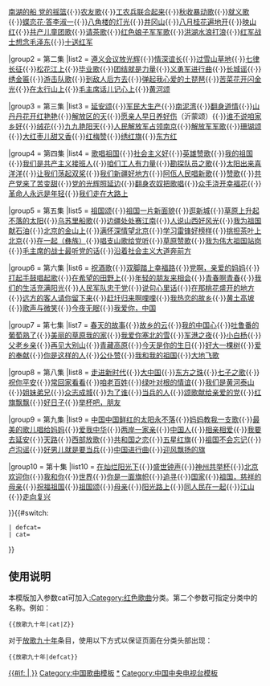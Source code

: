 {{Navbox
|name  = 放歌九十年
|state = collapsed
|title = 2011年央视十集电视文艺专题片《[[放歌九十年]]》歌曲
|titlestyle = 
|groupstyle = padding:0.35em 1.0em; line-height:1.1em; <!--reduces gap between wrapped groupname lines--> 
|liststyle  = padding:0.25em 0; line-height:1.4em; <!--otherwise lists can appear to form continuous whole-->

|group1 = 第一集
|list1  = [[没有共产党就没有新中国]]{{·}}[[南湖的船，党的摇篮|南湖的船 党的摇篮]]{{·}}[[农友歌]]{{·}}[[工农兵联合起来]]{{·}}[[秋收起义歌|秋收暴动歌]]{{·}}[[就义歌]]{{·}}[[蝶恋花·答李淑一]]{{·}}[[八角楼的灯光]]{{·}}[[西江月·井冈山|井冈山]]{{·}}[[八月桂花遍地开]]{{·}}[[映山红 (歌曲)|映山红]]{{·}}[[共产儿童团歌]]{{·}}[[请茶歌]]{{·}}[[娘子军连歌|红色娘子军军歌]]{{·}}[[洪湖水浪打浪]]{{·}}[[红军战士想念毛泽东]]{{·}}[[十送红军 (歌曲)|十送红军]]

|group2 = 第二集
|list2  = [[遵义会议放光辉]]{{·}}[[情深谊长]]{{·}}[[过雪山草地]]{{·}}[[七律·长征|七律 长征]]{{·}}[[松花江上]]{{·}}[[毕业歌]]{{·}}[[团结就是力量 (歌曲)|团结就是力量]]{{·}}[[义勇军进行曲]]{{·}}[[长城谣]]{{·}}[[绣金匾]]{{·}}[[游击队歌]]{{·}}[[到敌人后方去]]{{·}}[[弹起我心爱的土琵琶]]{{·}}[[苦菜花开闪金光]]{{·}}[[在太行山上]]{{·}}[[毛主席话儿记心上]]{{·}}[[黄河大合唱#组成|黄河颂]]

|group3 = 第三集
|list3  = [[延安颂]]{{·}}[[军民大生产]]{{·}}[[南泥灣 (歌曲)|南泥湾]]{{·}}[[翻身道情]]{{·}}[[山丹丹花开红艳艳]]{{·}}[[解放区的天]]{{·}}[[愿亲人早日养好伤]]（沂蒙颂）{{·}}[[谁不说咱家乡好]]{{·}}[[绒花]]{{·}}[[九九艳阳天]]{{·}}[[七律·人民解放军占领南京|人民解放军占领南京]]{{·}}[[中國人民解放軍進行曲|解放军军歌]]{{·}}[[珊瑚颂]]{{·}}[[大红枣儿甜又香]]{{·}}[[红梅赞]]{{·}}[[绣红旗 (歌曲)|绣红旗]]{{·}}[[东方红 (歌曲)|东方红]]

|group4 = 第四集
|list4  = [[歌唱祖国]]{{·}}[[社会主义好]]{{·}}[[英雄赞歌]]{{·}}[[我的祖国 (电影插曲)|我的祖国]]{{·}}[[我们是共产主义接班人]]{{·}}[[咱们工人有力量]]{{·}}[[勘探队员之歌]]{{·}}[[太阳出来喜洋洋]]{{·}}[[让我们荡起双桨]]{{·}}[[我们新疆好地方]]{{·}}[[阿佤人民唱新歌]]{{·}}[[赞歌]]{{·}}[[共产党来了苦变甜]]{{·}}[[党的光辉照延边]]{{·}}[[翻身农奴把歌唱]]{{·}}[[众手浇开幸福花]]{{·}}[[革命人永远是年轻]]{{·}}[[我们走在大路上 (歌曲)|我们走在大路上]]

|group5 = 第五集
|list5  = [[祖国颂]]{{·}}[[祖国一片新面貌]]{{·}}[[逛新城]]{{·}}[[草原上升起不落的太阳]]{{·}}[[乌苏里船歌]]{{·}}[[边疆处处赛江南]]{{·}}[[人说山西好风光]]{{·}}[[我为祖国献石油]]{{·}}[[北京的金山上]]{{·}}[[满怀深情望北京]]{{·}}[[学习雷锋好榜样]]{{·}}[[挑担茶叶上北京]]{{·}}[[在一起 (彝族歌曲)|在一起（彝族）]]{{·}}[[唱支山歌给党听]]{{·}}[[草原赞歌]]{{·}}[[我为伟大祖国站岗]]{{·}}[[毛主席的战士最听党的话]]{{·}}[[沿着社会主义大道奔前方]]

|group6 = 第六集
|list6  = [[祝酒歌 (中国)|祝酒歌]]{{·}}[[双脚踏上幸福路]]{{·}}[[党啊，亲爱的妈妈]]{{·}}[[打起手鼓唱起歌]]{{·}}[[在希望的田野上]]{{·}}[[年轻的朋友来相会]]{{·}}[[青春啊青春]]{{·}}[[我们的生活充满阳光]]{{·}}[[人民军队忠于党]]{{·}}[[说句心里话]]{{·}}[[在那桃花盛开的地方]]{{·}}[[远方的客人请你留下来]]{{·}}[[赶圩归来啊哩哩]]{{·}}[[我热恋的故乡]]{{·}}[[黄土高坡]]{{·}}[[歌声与微笑]]{{·}}[[今夜无眠]]{{·}}[[我爱你，中国 (歌曲)|我爱你，中国]]

|group7 = 第七集
|list7  = [[春天的故事 (董文华)|春天的故事]]{{·}}[[故乡的云]]{{·}}[[我的中國心|我的中国心]]{{·}}[[吐鲁番的葡萄熟了]]{{·}}[[美丽的草原我的家]]{{·}}[[我爱你塞北的雪]]{{·}}[[军港之夜]]{{·}}[[小白杨]]{{·}}[[父老乡亲]]{{·}}[[再见大别山]]{{·}}[[青藏高原 (歌曲)|青藏高原]]{{·}}[[今天是你的生日]]{{·}}[[好大一棵树]]{{·}}[[爱的奉献]]{{·}}[[你是这样的人]]{{·}}[[公仆赞]]{{·}}[[我和我的祖国 (歌曲)|我和我的祖国]]{{·}}[[大地飞歌]] 

|group8 = 第八集
|list8  = [[走进新时代]]{{·}}[[大中国 (歌曲)|大中国]]{{·}}[[東方之珠 (1986年歌曲)|东方之珠]]{{·}}[[七子之歌]]{{·}}[[祝你平安]]{{·}}[[常回家看看]]{{·}}[[咱老百姓]]{{·}}[[绿叶对根的情谊]]{{·}}[[我们是黄河泰山]]{{·}}[[姐妹弟兄]]{{·}}[[众志成城]]{{·}}[[为了谁]]{{·}}[[当兵的人]]{{·}}[[颂歌献给亲爱的党]]{{·}}[[红旗飘飘 (孙楠歌曲)|红旗飘飘]]{{·}}[[好日子 (歌曲)|好日子]]{{·}}[[举杯吧，朋友]]

|group9 = 第九集
|list9  = [[中国，中国，鲜红的太阳永不落|中国中国鲜红的太阳永不落]]{{·}}[[妈妈教我一支歌]]{{·}}[[最美的歌儿唱给妈妈]]{{·}}[[爱我中华]]{{·}}[[两岸一家亲 (歌曲)|两岸一家亲]]{{·}}[[中國人 (歌曲)|中国人]]{{·}}[[相亲相爱]]{{·}}[[我要去延安]]{{·}}[[天路]]{{·}}[[西部放歌]]{{·}}[[共和国之恋]]{{·}}[[五星红旗 (歌曲)|五星红旗]]{{·}}[[祖国不会忘记 (歌曲)|祖国不会忘记]]{{·}}[[卢沟谣]]{{·}}[[好男儿就是要当兵]]{{·}}[[中国进行曲]]{{·}}[[迎风飘扬的旗]]

|group10 = 第十集
|list10  = [[在灿烂阳光下]]{{·}}[[盛世钟声]]{{·}}[[神州共举杯]]{{·}}[[北京欢迎你]]{{·}}[[我和你 (歌曲)|我和你]]{{·}}[[世界 (歌曲)|世界]]{{·}}[[你是一面旗帜]]{{·}}[[追寻]]{{·}}[[国家 (2009年歌曲)|国家]]{{·}}[[祖国，慈祥的母亲]]{{·}}[[祝福祖国]]{{·}}[[祖国颂]]{{·}}[[母亲 (歌曲)|母亲]]{{·}}[[阳光路上 (彭丽媛歌曲)|阳光路上]]{{·}}[[同人民在一起]]{{·}}[[江山 (歌曲)|江山]]{{·}}[[走向复兴]]

}}<includeonly>{{#switch:{{{1}}}
 | defcat=[[Category:红色歌曲| ]]
 | cat=[[Category:红色歌曲|{{#if: {{{2}}}| {{{2}}} }}]]
}}</includeonly><noinclude>

== 使用说明 ==
本模版加入参数cat可加入[[:Category:红色歌曲]]分类。第二个参数可指定分类中的名称。例如：<pre>{{放歌九十年|cat|Z}}</pre>
对于[[放歌九十年]]条目，使用以下方式以保证页面在分类头部出现：<pre>{{放歌九十年|defcat}}</pre>

[[Category:中国歌曲模板]]
[[Category:红色歌曲|*]]
[[Category:中国中央电视台模板]]
<!--needs focusing-->
</noinclude>